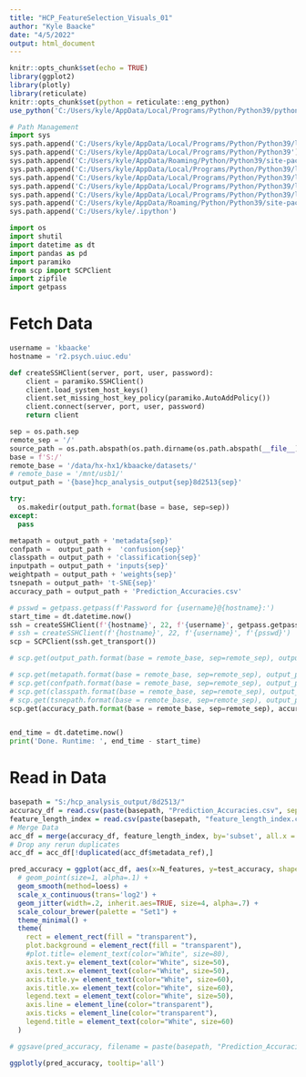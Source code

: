 ```yaml
---
title: "HCP_FeatureSelection_Visuals_01"
author: "Kyle Baacke"
date: "4/5/2022"
output: html_document
---
```


```r
knitr::opts_chunk$set(echo = TRUE)
library(ggplot2)
library(plotly)
library(reticulate)
knitr::opts_chunk$set(python = reticulate::eng_python)
use_python('C:/Users/kyle/AppData/Local/Programs/Python/Python39/python.exe',required = TRUE)
```


```python
# Path Management
import sys
sys.path.append('C:/Users/kyle/AppData/Local/Programs/Python/Python39/lib')
sys.path.append('C:/Users/kyle/AppData/Local/Programs/Python/Python39')
sys.path.append('C:/Users/kyle/AppData/Roaming/Python/Python39/site-packages')
sys.path.append('C:/Users/kyle/AppData/Local/Programs/Python/Python39/lib/site-packages')
sys.path.append('C:/Users/kyle/AppData/Local/Programs/Python/Python39/lib/site-packages/win32')
sys.path.append('C:/Users/kyle/AppData/Local/Programs/Python/Python39/lib/site-packages/win32/lib')
sys.path.append('C:/Users/kyle/AppData/Local/Programs/Python/Python39/lib/site-packages/Pythonwin')
sys.path.append('C:/Users/kyle/AppData/Roaming/Python/Python39/site-packages/IPython/extensions')
sys.path.append('C:/Users/kyle/.ipython')

import os
import shutil
import datetime as dt
import pandas as pd
import paramiko
from scp import SCPClient
import zipfile
import getpass

```

# Fetch Data 

```python
username = 'kbaacke'
hostname = 'r2.psych.uiuc.edu'

def createSSHClient(server, port, user, password):
    client = paramiko.SSHClient()
    client.load_system_host_keys()
    client.set_missing_host_key_policy(paramiko.AutoAddPolicy())
    client.connect(server, port, user, password)
    return client

sep = os.path.sep
remote_sep = '/'
source_path = os.path.abspath(os.path.dirname(os.path.abspath(__file__))) + sep
base = f'S:/'
remote_base = '/data/hx-hx1/kbaacke/datasets/'
# remote_base = '/mnt/usb1/'
output_path = '{base}hcp_analysis_output{sep}8d2513{sep}'

try:
  os.makedir(output_path.format(base = base, sep=sep))
except:
  pass

metapath = output_path + 'metadata{sep}'
confpath =  output_path +  'confusion{sep}'
classpath = output_path + 'classification{sep}'
inputpath = output_path + 'inputs{sep}'
weightpath = output_path + 'weights{sep}'
tsnepath = output_path+ 't-SNE{sep}'
accuracy_path = output_path + 'Prediction_Accuracies.csv'

# psswd = getpass.getpass(f'Password for {username}@{hostname}:')
start_time = dt.datetime.now()
ssh = createSSHClient(f'{hostname}', 22, f'{username}', getpass.getpass(f'Password for {username}@{hostname}:'))
# ssh = createSSHClient(f'{hostname}', 22, f'{username}', f'{psswd}')
scp = SCPClient(ssh.get_transport())

# scp.get(output_path.format(base = remote_base, sep=remote_sep), output_path.format(base = base, sep=sep), recursive=True)

# scp.get(metapath.format(base = remote_base, sep=remote_sep), output_path.format(base = base, sep=sep), recursive=True)
# scp.get(confpath.format(base = remote_base, sep=remote_sep), output_path.format(base = base, sep=sep), recursive=True)
# scp.get(classpath.format(base = remote_base, sep=remote_sep), output_path.format(base = base, sep=sep), recursive=True)
# scp.get(tsnepath.format(base = remote_base, sep=remote_sep), output_path.format(base = base, sep=sep), recursive=True)
scp.get(accuracy_path.format(base = remote_base, sep=remote_sep), accuracy_path.format(base = base, sep=sep))


end_time = dt.datetime.now()
print('Done. Runtime: ', end_time - start_time)
```

# Read in Data

```r
basepath = "S:/hcp_analysis_output/8d2513/"
accuracy_df = read.csv(paste(basepath, "Prediction_Accuracies.csv", sep="")[1])
feature_length_index = read.csv(paste(basepath, "feature_length_index.csv", sep="")[1])
# Merge Data
acc_df = merge(accuracy_df, feature_length_index, by='subset', all.x = TRUE)
# Drop any rerun duplicates
acc_df = acc_df[!duplicated(acc_df$metadata_ref),]
```


```r
pred_accuracy = ggplot(acc_df, aes(x=N_features, y=test_accuracy, shape=Method, color=Classifier)) +
  # geom_point(size=1, alpha=.1) + 
  geom_smooth(method=loess) + 
  scale_x_continuous(trans='log2') +
  geom_jitter(width=.2, inherit.aes=TRUE, size=4, alpha=.7) +
  scale_colour_brewer(palette = "Set1") +
  theme_minimal() +
  theme(
    rect = element_rect(fill = "transparent"),
    plot.background = element_rect(fill = "transparent"),
    #plot.title= element_text(color="White", size=80),
    axis.text.y= element_text(color="White", size=50),
    axis.text.x= element_text(color="White", size=50),
    axis.title.y= element_text(color="White", size=60),
    axis.title.x= element_text(color="White", size=60),
    legend.text = element_text(color="White", size=50),
    axis.line = element_line(color="transparent"),
    axis.ticks = element_line(color="transparent"),
    legend.title = element_text(color="White", size=60)
  )

# ggsave(pred_accuracy, filename = paste(basepath, "Prediction_Accuracie_Plot_05.png", sep="")[1],  bg = "transparent",  height = 6, width = 10, units='cm')

ggplotly(pred_accuracy, tooltip='all')
```

